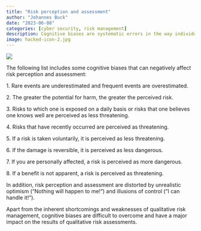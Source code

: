```yaml
---
title: "Risk perception and assessment"
author: "Johannes Buck"
date: "2023-06-08"
categories: [cyber security, risk management]
description: Cognitive biases are systematic errors in the way individuals view the world based on subjective perceptions of reality.
image: hacked-icon-2.jpg
---
```


![](Cognitive%20Biases.png){fig-align="center"}

The following list includes some cognitive biases that can negatively affect risk perception and assessment:

1\. Rare events are underestimated and frequent events are overestimated.

2\. The greater the potential for harm, the greater the perceived risk.

3\. Risks to which one is exposed on a daily basis or risks that one believes one knows well are perceived as less threatening.

4\. Risks that have recently occurred are perceived as threatening.

5\. If a risk is taken voluntarily, it is perceived as less threatening.

6\. If the damage is reversible, it is perceived as less dangerous.

7\. If you are personally affected, a risk is perceived as more dangerous.

8\. If a benefit is not apparent, a risk is perceived as threatening.

In addition, risk perception and assessment are distorted by unrealistic optimism ("Nothing will happen to me!") and illusions of control ("I can handle it!").

Apart from the inherent shortcomings and weaknesses of qualitative risk management, cognitive biases are difficult to overcome and have a major impact on the results of qualitative risk assessments.
